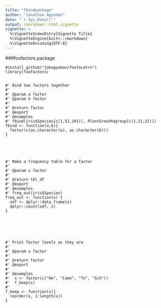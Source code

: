 ```yaml
---
title: "fbindpackage"
author: "Jonathan Agyeman"
date: "`r Sys.Date()`"
output: rmarkdown::html_vignette
vignette: >
  %\VignetteIndexEntry{Vignette Title}
  %\VignetteEngine{knitr::rmarkdown}
  %\VignetteEncoding{UTF-8}
---
```


###foofactors package
```{}
#install_github("jokagyeman/foofacotrs")
library(foofactors)


#' Bind two factors together
#'
#' @param a factor
#' @param b factor
#'
#' @return factor
#' @export
#' @examples
#' fbind(iris$Species[c(1,51,101)], PlantGrowth$group[c(1,11,21)])
fbind <- function(a,b){
  factor(c(as.character(a), as.character(b)))
}





#' Make a frequency table for a factor
#'
#' @param x factor
#'
#' @return tbl_df
#' @export
#' @examples
#' freq_out(iris$Species)
freq_out <- function(x) {
  xdf <- dplyr::data_frame(x)
  dplyr::count(xdf, x)
}






#' Print factor levels as they are
#'
#' @param x factor
#'
#' @return factor
#' @export
#'
#' @examples
#'  x <- factor(c("He", "Came", "To", "Sch"))
#'  f_keep(x)
#'
f_keep <- function(x){
  reorder(x, 1:length(x))
}
```
